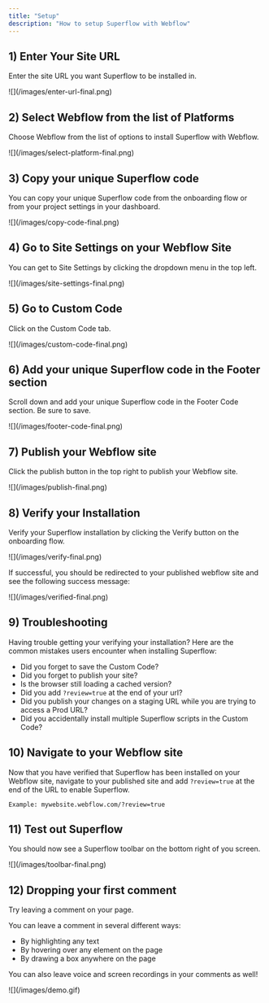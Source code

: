 ```yaml
---
title: "Setup"
description: "How to setup Superflow with Webflow"
---
```






## 1) Enter Your Site URL

Enter the site URL you want Superflow to be installed in.

<Frame>
![](/images/enter-url-final.png)
</Frame>


## 2) Select Webflow from the list of Platforms

Choose Webflow from the list of options to install Superflow with Webflow.

<Frame>
![](/images/select-platform-final.png)
</Frame>

## 3) Copy your unique Superflow code

You can copy your unique Superflow code from the onboarding flow or from your project settings in your dashboard.

<Frame>
![](/images/copy-code-final.png)
</Frame>

## 4) Go to Site Settings on your Webflow Site

You can get to Site Settings by clicking the dropdown menu in the top left.

<Frame>
![](/images/site-settings-final.png)
</Frame>

## 5) Go to Custom Code

Click on the Custom Code tab.

<Frame>
![](/images/custom-code-final.png)
</Frame>

## 6) Add your unique Superflow code in the Footer section

Scroll down and add your unique Superflow code in the Footer Code section. Be sure to save.

<Frame>
![](/images/footer-code-final.png)
</Frame>

## 7) Publish your Webflow site

Click the publish button in the top right to publish your Webflow site.

<Frame>
![](/images/publish-final.png)
</Frame>


## 8) Verify your Installation

Verify your Superflow installation by clicking the Verify button on the onboarding flow.

<Frame>
![](/images/verify-final.png)
</Frame>

If successful, you should be redirected to your published webflow site and see the following success message:

<Frame>
![](/images/verified-final.png)
</Frame>

## 9) Troubleshooting

Having trouble getting your verifying your installation? Here are the common mistakes users encounter when installing Superflow:

 - Did you forget to save the Custom Code?
 - Did you forget to publish your site?
 - Is the browser still loading a cached version?
 - Did you add `?review=true` at the end of your url?
 - Did you publish your changes on a staging URL while you are trying to access a Prod URL?
 - Did you accidentally install multiple Superflow scripts in the Custom Code?


## 10) Navigate to your Webflow site 

Now that you have verified that Superflow has been installed on your Webflow site, navigate to your published site and add `?review=true` at the end of the URL to enable Superflow. 

`Example: mywebsite.webflow.com/?review=true`


## 11) Test out Superflow

You should now see a Superflow toolbar on the bottom right of you screen.

<Frame>
![](/images/toolbar-final.png)
</Frame>




## 12) Dropping your first comment
Try leaving a comment on your page.

You can leave a comment in several different ways:
- By highlighting any text
- By hovering over any element on the page
- By drawing a box anywhere on the page

You can also leave voice and screen recordings in your comments as well!

<Frame>
![](/images/demo.gif)
</Frame>

